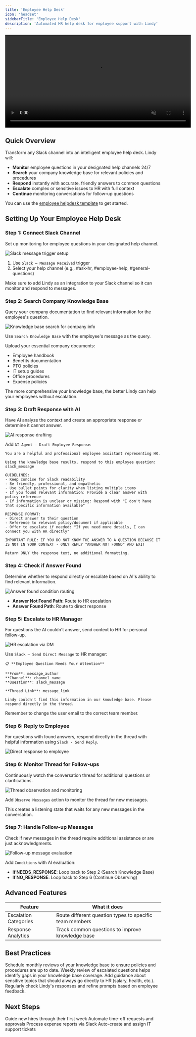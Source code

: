 ```yaml
---
title: 'Employee Help Desk'
icon: 'headset'
sidebarTitle: 'Employee Help Desk'
description: 'Automated HR help desk for employee support with Lindy'
---
```


<div style={{ display: 'flex', justifyContent: 'center', margin: '2rem 0' }}>
  <div className="video-card">
    <video
      src="https://lindyfiles.nyc3.cdn.digitaloceanspaces.com/triggers.mp4"
      width="600"
      autoPlay
      muted
      loop
      playsInline
      style={{ display: 'block', width: '100%', borderRadius: '16px' }}
    />
  </div>
</div>

## Quick Overview

Transform any Slack channel into an intelligent employee help desk. Lindy will:

- **Monitor** employee questions in your designated help channels 24/7
- **Search** your company knowledge base for relevant policies and procedures
- **Respond** instantly with accurate, friendly answers to common questions
- **Escalate** complex or sensitive issues to HR with full context
- **Continue** monitoring conversations for follow-up questions

You can use the [employee helpdesk template](https://chat.lindy.ai/home/?templateId=6875fa3a17018229eea893fe) to get started.
## Setting Up Your Employee Help Desk

### Step 1: Connect Slack Channel

Set up monitoring for employee questions in your designated help channel.

<Frame>
  <img src="/lindy-brand-assets/helpdesk-trigger.png" alt="Slack message trigger setup" />
</Frame>

1. Use `Slack – Message Received` trigger
2. Select your help channel (e.g., #ask-hr, #employee-help, #general-questions)

<Warning>
Make sure to add Lindy as an integration to your Slack channel so it can monitor and respond to messages.
</Warning>

### Step 2: Search Company Knowledge Base

Query your company documentation to find relevant information for the employee's question.

<Frame>
  <img src="/lindy-brand-assets/helpdesk-KB.png" alt="Knowledge base search for company info" />
</Frame>

Use `Search Knowledge Base` with the employee's message as the query.

Upload your essential company documents:
- Employee handbook
- Benefits documentation  
- PTO policies
- IT setup guides
- Office procedures
- Expense policies

<Tip>
The more comprehensive your knowledge base, the better Lindy can help your employees without escalation.
</Tip>

### Step 3: Draft Response with AI

Have AI analyze the context and create an appropriate response or determine it cannot answer.

<Frame>
  <img src="/lindy-brand-assets/helpdesk-agent.png" alt="AI response drafting" />
</Frame>

Add `AI Agent – Draft Employee Response`:

```
You are a helpful and professional employee assistant representing HR.

Using the knowledge base results, respond to this employee question: slack_message

GUIDELINES:
- Keep concise for Slack readability
- Be friendly, professional, and empathetic
- Use bullet points for clarity when listing multiple items
- If you found relevant information: Provide a clear answer with policy reference
- If information is unclear or missing: Respond with "I don't have that specific information available"

RESPONSE FORMAT:
- Direct answer to their question
- Reference to relevant policy/document if applicable  
- Offer to escalate if needed: "If you need more details, I can connect you with HR directly"

IMPORTANT RULE: IF YOU DO NOT KNOW THE ANSWER TO A QUESTION BECAUSE IT IS NOT IN YOUR CONTEXT - ONLY REPLY "ANSWER NOT FOUND" AND EXIT

Return ONLY the response text, no additional formatting.
```

### Step 4: Check if Answer Found

Determine whether to respond directly or escalate based on AI's ability to find relevant information.

<Frame>
  <img src="/lindy-brand-assets/helpdesk-condition.png" alt="Answer found condition routing" />
</Frame>

- **Answer Not Found Path**: Route to HR escalation
- **Answer Found Path**: Route to direct response

### Step 5: Escalate to HR Manager

For questions the AI couldn't answer, send context to HR for personal follow-up.

<Frame>
  <img src="/lindy-brand-assets/helpdesk-escalate.png" alt="HR escalation via DM" />
</Frame>

Use `Slack – Send Direct Message` to HR manager:

```
📋 **Employee Question Needs Your Attention**

**From**: message_author
**Channel**: channel_name
**Question**: slack_message

**Thread Link**: message_link

Lindy couldn't find this information in our knowledge base. Please respond directly in the thread.
```
<Warning>
Remember to change the user email to the correct team member.
</Warning>

### Step 6: Reply to Employee

For questions with found answers, respond directly in the thread with helpful information using `Slack - Send Reply`.

<Frame>
  <img src="/lindy-brand-assets/helpdesk-reply.png" alt="Direct response to employee" />
</Frame>


### Step 6: Monitor Thread for Follow-ups

Continuously watch the conversation thread for additional questions or clarifications.

<Frame>
  <img src="/lindy-brand-assets/helpdesk-observe.png" alt="Thread observation and monitoring" />
</Frame>

Add `Observe Messages` action to monitor the thread for new messages.

This creates a listening state that waits for any new messages in the conversation.

### Step 7: Handle Follow-up Messages

Check if new messages in the thread require additional assistance or are just acknowledgments.

<Frame>
  <img src="/lindy-brand-assets/helpdesk-handle-thread.png" alt="Follow-up message evaluation" />
</Frame>

Add `Conditions` with AI evaluation:

- **If NEEDS_RESPONSE**: Loop back to Step 2 (Search Knowledge Base)
- **If NO_RESPONSE**: Loop back to Step 6 (Continue Observing)

## Advanced Features

| Feature | What it does |
|---------|--------------|
| Escalation Categories | Route different question types to specific team members |
| Response Analytics | Track common questions to improve knowledge base |

## Best Practices

<AccordionGroup>
  <Accordion title="Keep Knowledge Current">
    Schedule monthly reviews of your knowledge base to ensure policies and procedures are up to date.
  </Accordion>
  
  <Accordion title="Monitor Escalations">
    Weekly review of escalated questions helps identify gaps in your knowledge base coverage.
  </Accordion>
  
  <Accordion title="Set Clear Boundaries">
    Add guidance about sensitive topics that should always go directly to HR (salary, health, etc.).
  </Accordion>
  
  <Accordion title="Response Quality">
    Regularly check Lindy's responses and refine prompts based on employee feedback.
  </Accordion>
</AccordionGroup>

## Next Steps

<CardGroup cols={2}>
  <Card title="Onboarding Assistant" href="/tutorials/onboarding-bot" icon="user-plus">
    Guide new hires through their first week
  </Card>
  <Card title="PTO Tracker" href="/tutorials/pto-tracker" icon="calendar-check">
    Automate time-off requests and approvals
  </Card>
  <Card title="Expense Bot" href="/tutorials/expense-bot" icon="receipt">
    Process expense reports via Slack
  </Card>
  <Card title="IT Ticket Router" href="/tutorials/it-ticket-router" icon="computer">
    Auto-create and assign IT support tickets
  </Card>
</CardGroup>